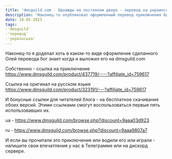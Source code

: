 ```yaml
---
title: 'dmsguild.com - Однажды на постоялом дворе - перевод на украинский - Одного разу на постоялому дворі'
description: 'Наконец-то опубликовал оформленный перевод приключения Однажды на постоялом дворе, сделанный несравненной Олей Туомари'
date: 14-05-2023
tags:
-'dmsguild'
-'перевод'
-'українська'
---
```

Наконец-то я доделал хоть в каком-то виде оформление сделанного Олей перевода бог знает когда и выложил его на dmsguild.com

Собственно - ссылка на приключение https://www.dmsguild.com/product/437719/----?affiliate_id=759617

Ссылка на оригинал на русском языке https://www.dmsguild.com/product/323191/---?affiliate_id=759617

И бонусные ссылки для читателей блога - на бесплатное скачивание обоих версий. Этими ссылками смогут воспользоваться первые пять использовавших их.

ua - https://www.dmsguild.com/browse.php?discount=9aaa03d923

ru - https://www.dmsguild.com/browse.php?discount=9aaa9807a7

И если вы прочитали это приключение или водили его или играли - напишите свои впечатления у нас в Телеграмме или на дискорд сервере.